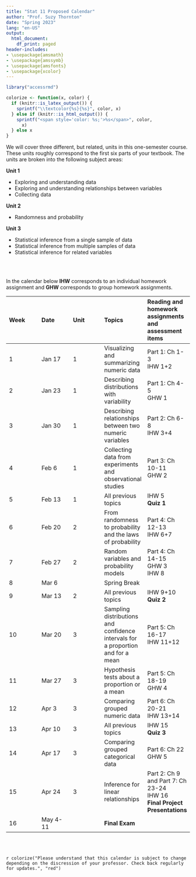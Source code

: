 ```yaml
---
title: "Stat 11 Proposed Calendar"
author: "Prof. Suzy Thornton"
date: "Spring 2023"
lang: "en-US"
output:
  html_document:
    df_print: paged
header-includes:
- \usepackage{amsmath}
- \usepackage{amssymb}
- \usepackage{amsfonts}
- \usepackage{xcolor}
---
```


```r
library("accessrmd")

colorize <- function(x, color) {
  if (knitr::is_latex_output()) {
    sprintf("\\textcolor{%s}{%s}", color, x)
  } else if (knitr::is_html_output()) {
    sprintf("<span style='color: %s;'>%s</span>", color,
      x)
  } else x
}

```



We will cover three different, but related, units in this one-semester course. These units roughly correspond to the first six parts of your textbook. The units are broken into the following subject areas:


**Unit 1**

- Exploring and understanding data 
- Exploring and understanding relationships between variables 
- Collecting data 


**Unit 2**

- Randomness and probability


**Unit 3**

- Statistical inference from a single sample of data 
- Statistical inference from multiple samples of data 
- Statistical inference for related variables 

<br><br>

In the calendar below **IHW** corresponds to an individual homework assignment and **GHW** corresponds to group homework assignments.

|Week |Date |Unit |Topics |Reading and homework assignments and assessment items |
|:--- |:--- |:--- |:--- |:--- |
| 1 | Jan 17 | 1 | Visualizing and summarizing numeric data | Part 1: Ch 1-3 <br> IHW 1+2 |
| 2 | Jan 23 | 1 |  Describing distributions with variability  | Part 1: Ch 4-5 <br> GHW 1  |
| 3 | Jan 30 | 1 |  Describing relationships between two numeric variables | Part 2: Ch 6-8 <br> IHW 3+4 |
| 4 | Feb 6 | 1   | Collecting data from experiments and observational studies | Part 3: Ch 10-11 <br> GHW 2 |
| 5 | Feb 13 | 1  | All previous topics | IHW 5 <br> **Quiz 1** |
| 6 | Feb 20 | 2 |  From randomness to probability and the laws of probability | Part 4: Ch 12-13 <br> IHW 6+7 |
| 7 | Feb 27 | 2 |  Random variables and probability models | Part 4: Ch 14-15 <br> GHW 3 <br> IHW 8 |
| 8 | Mar 6 |   | Spring Break |   | 
| 9 | Mar 13 | 2 |  All previous topics | IHW 9+10 <br> **Quiz 2** |
| 10 | Mar 20 | 3 | Sampling distributions and confidence intervals for a proportion and for a mean | Part 5: Ch 16-17 <br> IHW 11+12 |
| 11 | Mar 27 | 3 | Hypothesis tests about a proportion or a mean | Part 5: Ch 18-19  <br> GHW 4 |
| 12 | Apr 3 | 3 | Comparing grouped numeric data | Part 6: Ch 20-21 <br> IHW 13+14 |
| 13 | Apr 10 | 3 | All previous topics | IHW 15 <br> **Quiz 3** |
| 14 | Apr 17 | 3 | Comparing grouped categorical data | Part 6: Ch 22 <br> GHW 5 |
| 15 | Apr 24 | 3 | Inference for linear relationships | Part 2: Ch 9 and Part 7: Ch 23-24 <br> IHW 16 <br> **Final Project Presentations** |
| 16 |  May 4-11  |  |  **Final Exam** |  |


<br><br>

`r colorize("Please understand that this calendar is subject to change depending on the discression of your professor. Check back regularly for updates.", "red")`



